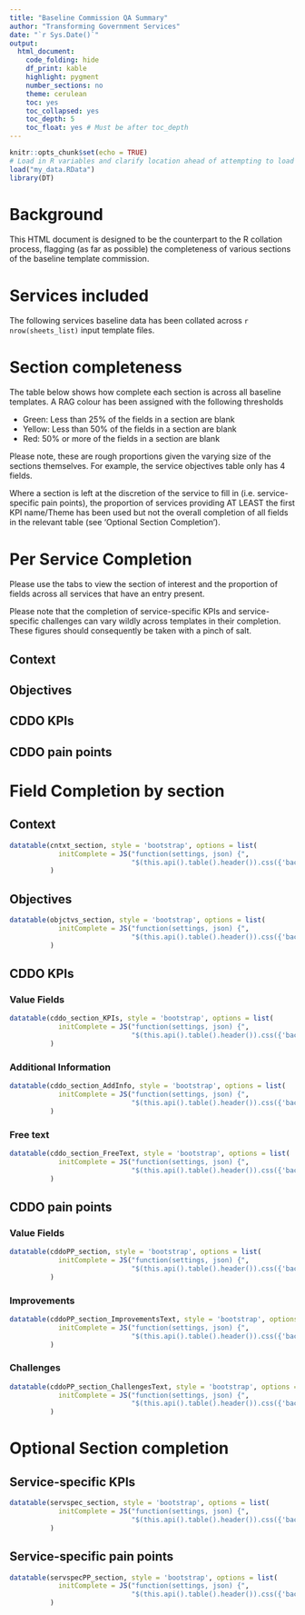 ```yaml
---
title: "Baseline Commission QA Summary"
author: "Transforming Government Services"
date: "`r Sys.Date()`"
output:
  html_document:
    code_folding: hide
    df_print: kable
    highlight: pygment
    number_sections: no
    theme: cerulean
    toc: yes
    toc_collapsed: yes
    toc_depth: 5
    toc_float: yes # Must be after toc_depth
---
```



```r
knitr::opts_chunk$set(echo = TRUE)
# Load in R variables and clarify location ahead of attempting to load
load("my_data.RData")
library(DT)
```

# Background
This HTML document is designed to be the counterpart to the R collation process,
flagging (as far as possible) the completeness of various sections of the baseline 
template commission.

# Services included
The following services baseline data has been collated across `r nrow(sheets_list)` 
input template files.

# Section completeness
The table below shows how complete each section is across all baseline templates. 
A RAG colour has been assigned with the following thresholds

* Green: Less than 25% of the fields in a section are blank
* Yellow: Less than 50% of the fields in a section are blank
* Red: 50% or more of the fields in a section are blank

Please note, these are rough proportions given the varying size of the 
sections themselves. For example, the service objectives table only has 4 
fields. 

Where a section is left at the discretion of the service to fill in (i.e.
service\-specific pain points), the proportion of services providing AT LEAST the
first KPI name/Theme has been used but not the overall completion of all fields 
in the relevant table (see 'Optional Section Completion').

# Per Service Completion {.tabset}

Please use the tabs to view the section of interest and the proportion of 
fields across all services that have an entry present. 

Please note that the completion of service\-specific KPIs and 
service\-specific challenges can vary wildly across templates in their completion. These figures 
should consequently be taken with a pinch of salt.

## Context

## Objectives

## CDDO KPIs

## CDDO pain points

# Field Completion by section {.tabset}

## Context
```r
datatable(cntxt_section, style = 'bootstrap', options = list(   
            initComplete = JS("function(settings, json) {",  
                              "$(this.api().table().header()).css({'background-color': '#000', 'color': '#fff'});",     "}") )
          )
```

## Objectives
```r
datatable(objctvs_section, style = 'bootstrap', options = list(   
            initComplete = JS("function(settings, json) {",  
                              "$(this.api().table().header()).css({'background-color': '#000', 'color': '#fff'});",     "}") )
          )
```

## CDDO KPIs

### Value Fields
```r
datatable(cddo_section_KPIs, style = 'bootstrap', options = list(   
            initComplete = JS("function(settings, json) {",  
                              "$(this.api().table().header()).css({'background-color': '#000', 'color': '#fff'});",     "}") )
          )
```

### Additional Information
```r
datatable(cddo_section_AddInfo, style = 'bootstrap', options = list(   
            initComplete = JS("function(settings, json) {",  
                              "$(this.api().table().header()).css({'background-color': '#000', 'color': '#fff'});",     "}") )
          )
```

### Free text
```r
datatable(cddo_section_FreeText, style = 'bootstrap', options = list(   
            initComplete = JS("function(settings, json) {",  
                              "$(this.api().table().header()).css({'background-color': '#000', 'color': '#fff'});",     "}") )
          )
```

## CDDO pain points

### Value Fields
```r
datatable(cddoPP_section, style = 'bootstrap', options = list(   
            initComplete = JS("function(settings, json) {",  
                              "$(this.api().table().header()).css({'background-color': '#000', 'color': '#fff'});",     "}") )
          )
```

### Improvements
```r
datatable(cddoPP_section_ImprovementsText, style = 'bootstrap', options = list(   
            initComplete = JS("function(settings, json) {",  
                              "$(this.api().table().header()).css({'background-color': '#000', 'color': '#fff'});",     "}") )
          )
```

### Challenges 
```r
datatable(cddoPP_section_ChallengesText, style = 'bootstrap', options = list(   
            initComplete = JS("function(settings, json) {",  
                              "$(this.api().table().header()).css({'background-color': '#000', 'color': '#fff'});",     "}") )
          )
```

# Optional Section completion {.tabset}

## Service-specific KPIs
```r
datatable(servspec_section, style = 'bootstrap', options = list(   
            initComplete = JS("function(settings, json) {",  
                              "$(this.api().table().header()).css({'background-color': '#000', 'color': '#fff'});",     "}") )
          )
```

## Service-specific pain points
```r
datatable(servspecPP_section, style = 'bootstrap', options = list(   
            initComplete = JS("function(settings, json) {",  
                              "$(this.api().table().header()).css({'background-color': '#000', 'color': '#fff'});",     "}") )
          )
```
